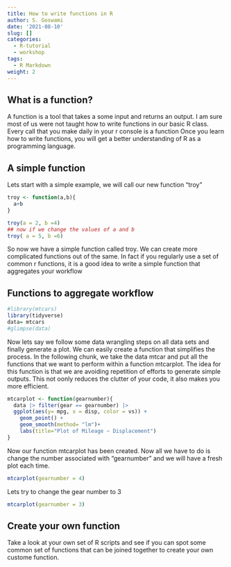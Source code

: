 ```yaml
---
title: How to write functions in R
author: S. Goswami
date: '2021-08-10'
slug: []
categories:
  - R-tutorial
  - workshop
tags:
  - R Markdown
weight: 2
---
```


## What is a function?

A function is a tool that takes a some input and returns an output.
I am sure most of us  were not taught how to write functions in our basic R class.
Every call that you make daily in your r console is a function
Once you learn how  to write functions, you will get a better understanding of R as a programming language.

## A simple function

Lets start with a simple example, we will call our new function "troy"
```r

troy <- function(a,b){
  a+b
}

troy(a = 2, b =4)
## now if we change the values of a and b
troy( a = 5, b =6)
```
So now we have a simple function called troy. 
We can create more complicated functions out of the same.
In fact if you regularly use a set of common r functions, it is a good idea to write a simple function that aggregates your workflow

## Functions to aggregate workflow

```r
#library(mtcars)
library(tidyverse)
data= mtcars
#glimpse(data)

```
Now lets say we follow some data wrangling steps on all data sets and finally generate a plot. 
We can easily create a function that simplifies the process. 
In the following chunk, we take the data mtcar and put all the functions that we want to perform within  a function mtcarplot. 
The idea for this function is that we are avoiding repetition of efforts to generate simple outputs.
This not oonly reduces the clutter of your code, it also makes you more efficient.


```r

mtcarplot <- function(gearnumber){
  data |> filter(gear == gearnumber) |> 
  ggplot(aes(y= mpg, x = disp, color = vs)) +
    geom_point() + 
    geom_smooth(method= "lm")+
    labs(title="Plot of Mileage ~ Displacement")
}
```


Now our function mtcarplot has been created. 
Now all we have to do is change the number associated with "gearnumber" and we will have a fresh plot each time.


```r
mtcarplot(gearnumber = 4)
```


Lets try to change the gear number to 3


```r
mtcarplot(gearnumber = 3) 
```


##   Create your own function

Take a look at your own set of R scripts and see if you can spot some common set of functions that can be joined together to create your own custome function.



